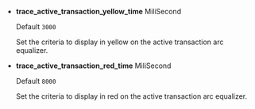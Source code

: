 -   **trace_active_transaction_yellow_time** <span class='type'>MiliSecond</span>

    Default `3000`

    Set the criteria to display in yellow on the active transaction arc equalizer.

-   **trace_active_transaction_red_time** <span class='type'>MiliSecond</span>

    Default `8000`

    Set the criteria to display in red on the active transaction arc equalizer.
